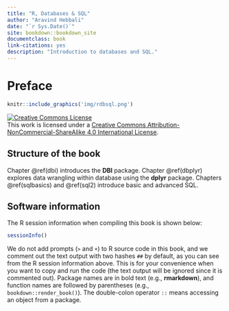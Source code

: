 ```yaml
--- 
title: "R, Databases & SQL"
author: "Aravind Hebbali"
date: "`r Sys.Date()`"
site: bookdown::bookdown_site
documentclass: book
link-citations: yes
description: "Introduction to databases and SQL."
---
```


# Preface {-}

```r
knitr::include_graphics('img/rdbsql.png')
```

<a rel="license" href="http://creativecommons.org/licenses/by-nc-sa/4.0/"><img alt="Creative Commons License" style="border-width:0" src="https://i.creativecommons.org/l/by-nc-sa/4.0/88x31.png" /></a><br />This work is licensed under a <a rel="license" href="http://creativecommons.org/licenses/by-nc-sa/4.0/">Creative Commons Attribution-NonCommercial-ShareAlike 4.0 International License</a>.

## Structure of the book {-}

Chapter \@ref(dbi) introduces the **DBI** package. Chapter \@ref(dbplyr) explores
data wrangling within database using the **dplyr** package. Chapters \@ref(sqlbasics)
and \@ref(sql2) introduce basic and advanced SQL.

## Software information {-}

The R session information when compiling this book is shown below:

```r
sessionInfo()
```

We do not add prompts (`>` and `+`) to R source code in this book, and we comment out the text output with two hashes `##` by default, as you can see from the R session information above. This is for your convenience when you want to copy and run the code (the text output will be ignored since it is commented out). Package names are in bold text (e.g., **rmarkdown**), and function names are followed by parentheses (e.g., `bookdown::render_book()`). The double-colon operator `::` means accessing an object from a package. 